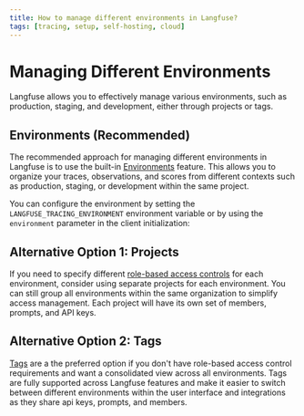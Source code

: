 ```yaml
---
title: How to manage different environments in Langfuse?
tags: [tracing, setup, self-hosting, cloud]
---
```


# Managing Different Environments

Langfuse allows you to effectively manage various environments, such as production, staging, and development, either through projects or tags.

## Environments (Recommended)

The recommended approach for managing different environments in Langfuse is to use the built-in [Environments](/docs/tracing-features/environments) feature. This allows you to organize your traces, observations, and scores from different contexts such as production, staging, or development within the same project.

You can configure the environment by setting the `LANGFUSE_TRACING_ENVIRONMENT` environment variable or by using the `environment` parameter in the client initialization:

## Alternative Option 1: Projects

If you need to specify different [role-based access controls](/docs/rbac) for each environment, consider using separate projects for each environment. You can still group all environments within the same organization to simplify access management. Each project will have its own set of members, prompts, and API keys.

## Alternative Option 2: Tags

[Tags](/docs/tracing-features/tags) are a the preferred option if you don't have role-based access control requirements and want a consolidated view across all environments. Tags are fully supported across Langfuse features and make it easier to switch between different environments within the user interface and integrations as they share api keys, prompts, and members.

